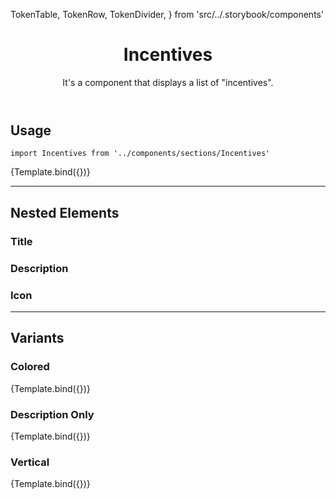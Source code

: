 
  TokenTable,
  TokenRow,
  TokenDivider,
} from 'src/../.storybook/components'


<Meta title="Organisms/Incentives" component={Incentives} />


<header>

# Incentives

It's a component that displays a list of "incentives".

</header>

## Usage

`import Incentives from '../components/sections/Incentives'`

<Canvas>
  <Story
    name="Incentives"
    args={{
      incentives: incentivesMockHeader,
    }}
  >
    {Template.bind({})}
  </Story>
</Canvas>

<ArgsTable story="Incentives" />

<TokenTable>
  <TokenRow
    token="--fs-incentives-bkg-color"
    value="var(--fs-color-primary-bkg-light)"
    isColor
  />
  <TokenDivider />
  <TokenRow token="--fs-incentives-gap" value="var(--fs-spacing-4)" />
  <TokenRow
    token="--fs-incentives-padding-top"
    value="var(--fs-incentives-gap)"
  />
  <TokenRow
    token="--fs-incentives-padding-bottom"
    value="var(--fs-incentives-gap)"
  />
  <TokenDivider />
  <TokenRow
    token="--fs-incentives-border-color"
    value="var(--fs-border-color-light)"
    isColor
  />
  <TokenRow
    token="--fs-incentives-border-width"
    value="var(--fs-border-width)"
  />
</TokenTable>

---

## Nested Elements

### Title

<TokenTable>
  <TokenRow token="--fs-incentives-title-size" value="var(--fs-text-size-1)" />
  <TokenRow
    token="--fs-incentives-title-weight"
    value="var(--fs-text-weight-bold)"
  />
  <TokenRow token="--fs-incentives-title-line-height" value="1.42" />
  <TokenRow token="--fs-incentives-title-color" value="var(--fs-color-text)" />
</TokenTable>

### Description

<TokenTable>
  <TokenRow
    token="--fs-incentives-description-size"
    value="var(--fs-incentives-title-size)"
  />
  <TokenRow token="--fs-incentives-description-line-height" value="1.14" />
  <TokenRow
    token="--fs-incentives-description-color"
    value="var(--fs-incentives-title-color)"
  />
</TokenTable>

### Icon

<TokenTable>
  <TokenRow
    token="--fs-incentives-icon-color"
    value="var(--fs-incentives-title-color)"
  />
</TokenTable>

---

## Variants

### Colored

<Canvas>
  <Story
    name="Colored"
    args={{
      incentives: incentivesMockHeader,
      colored: true,
    }}
  >
    {Template.bind({})}
  </Story>
</Canvas>

<TokenTable>
  <TokenRow
    token="--fs-incentives-bkg-color"
    value="var(--fs-color-primary-bkg-light)"
    isColor
  />
</TokenTable>

### Description Only

<Canvas>
  <Story
    name="Description Only"
    args={{
      incentives: incentivesMockFooter,
    }}
  >
    {Template.bind({})}
  </Story>
</Canvas>

### Vertical

<Canvas>
  <Story
    name="Vertical"
    args={{
      incentives: incentivesMockHeader,
      variant: 'vertical',
    }}
  >
    {Template.bind({})}
  </Story>
</Canvas>
